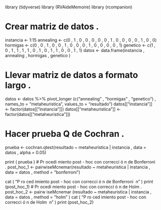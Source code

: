 library (tidyverse)
library (RVAideMemoire)
library (rcompanion)

# Crear matriz de datos .
instancia <- 1:15
annealing <- c(0 , 1 , 0 , 0 , 0 , 0 , 0 , 1 , 0 , 0 , 0 , 0 , 1 , 0 , 0)
hormigas <- c(0 , 0 , 1 , 0 , 0 , 1 , 0 , 0 , 0 , 1 , 0 , 0 , 0 , 0 , 1)
genetico <- c(1 , 0 , 1 , 1 , 1 , 1 , 0 , 1 , 0 , 1 , 1 , 0 , 0 , 1 , 1)
 datos <- data.frame(instancia , annealing , hormigas , genetico )

# Llevar matriz de datos a formato largo .
datos <- datos %>% pivot_longer (c("annealing" , "hormigas" , "genetico") ,
names_to = "metaheuristica",
values_to = "resultado")
datos[["instancia"]] <- factor(datos[["instancia"]])
datos[["metaheuristica"]] <- factor(datos[["metaheuristica"]])

# Hacer prueba Q de Cochran .
prueba <- cochran.qtest(resultado ~ metaheuristica | instancia ,
data = datos , alpha = 0.05)

print ( prueba )
# Pr ocedi miento post - hoc con correcci ó n de Bonferroni .
post_hoc_1 <- pairwiseMcnemar(resultado ~ metaheuristica | instancia ,
data = datos , method = "bonferroni")

cat ( "\n P ro ced imiento post - hoc con correcci ó n de Bonferroni \ n " )
print (post_hoc_1)
# Pr ocedi miento post - hoc con correcci ó n de Holm .
post_hoc_2 <- pairw iseMcnemar (resultado ~ metaheuristica | instancia ,
data = datos , method = "holm" )
cat ( "\n P ro ced imiento post - hoc con correcci ó n de Holm \ n " )
print (post_hoc_2)
